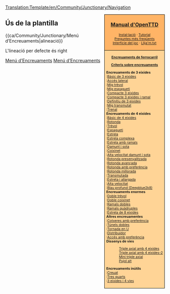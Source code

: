 <noinclude>[[Translation:Template/en/Community/Junctionary/Navigation]]</noinclude><noinclude></noinclude><div style="float:right; padding-left:12px; background:#ffffff;">
<div style="border:1px solid #000000; background:#ffb466; padding:5px; -moz-border-radius-topleft:5px; -moz-border-radius-topright:5px; font-size: 12pt;">
<center><strong><font size="3">[[ca/Manual/Main Page|Manual d'OpenTTD]]</font></strong></center>
<div style="font-size: 8pt; text-align: center;">
[[ca/Manual/Instal·lació|Instal·lació]] &middot; 
[[ca/Manual/Tutorial/Tutorial|Tutorial]]<br />
[[ca/Archive/Community/Preguntes més freqüents|Preguntes més freqüents]]<br /> 
[[ca/Manual/Interfície del joc|Interfície del joc]] &middot; [[ca/Llija'm.txt|Llija'm.txt]]
</div>
</div>
<div style="border:1px solid black; border-top-width: 0px; background:#ffd496; padding:5px; -moz-border-radius-bottomleft:5px; -moz-border-radius-bottomright:8px; font-size: 8pt;">

<center>'''[[ca/Community/Junctionary/Main Page|Encreuaments de ferrocarril]]'''</center>
<center>'''[[ca/Criteris sobre encreuaments|Criteris sobre encreuaments]]'''</center>

'''Encreuaments de 3 eixides'''<br>
:[[ca/Bàsic de 3 eixides|Bàsic de 3 eixides]]<br>
:[[ca/Accés lateral|Accés lateral]]<br>
:[[ca/Mig trèvol|Mig trèvol]]<br>
:[[ca/Mig espagueti|Mig espagueti]]<br>
:[[ca/Compacte de 3 eixides|Compacte 3 eixides]]<br>
:[[ca/Compacte de 3 eixides amb ramal|Compacte 3 eixides i ramal]]<br>
:[[ca/Definitiu de 3 eixides|Definitiu de 3 eixides]]<br>
:[[ca/Mig transmutat|Mig transmutat]]<br>
:[[ca/Trenat|Trenal]]<br>

'''Encreuaments de 4 eixides'''<br>
:[[ca/Bàsic de 4 eixides|Bàsic de 4 eixides]]<br>
:[[ca/Rotonda|Rotonda]]<br>
:[[ca/Trèvol|Trèvol]]<br>
:[[ca/Espagueti|Espagueti]]<br>
:[[ca/Estrela|Estrela]]<br>
:[[ca/Estrela complexa|Estrela complexa]]<br>
:[[ca/Estrela amb ramals|Estrela amb ramals]]<br>
:[[ca/Damunt i sota|Damunt i sota]]<br>
:[[ca/Coixinet|Coixinet]]<br>
:[[ca/Alta velocitat damunt i sota|Alta velocitat damunt i sota]]<br>
:[[ca/Rotonda presenyalitzada|Rotonda presenyalitzada]]<br>
:[[ca/Rotonda avançada|Rotonda avançada]]<br>
:[[ca/Rotonda amb preferència|Rotonda amb preferència]]<br>
:[[ca/Rotonda millorada|Rotonda millorada]]<br>
:[[ca/Transmutada|Transmutada]]<br>
:[[ca/Estreta i allargada|Estreta i allargada]]<br>
:[[ca/Alta velocitat|Alta velocitat]]<br>
:[[ca/Blau profund (Deepblue2k8)|Blau profund (Deepblue2k8)]]<br>

'''Encreuaments enormes'''<br>
:[[ca/Doble trèvol|Doble trèvol]]<br>
:[[ca/Doble coixinet|Doble coixinet]]<br>
:[[ca/Ramals dobles|Ramals dobles]]<br>
:[[ca/Ramals quàdruples|Ramals quàdruples]]<br>
:[[ca/Estrela de 8 eixides|Estrela de 8 eixides]]<br>

'''Altres encreuamentes'''<br>
:[[ca/Cotxeres amb preferència|Cotxeres amb preferència]]<br>
:[[ca/Túnels dobles|Túnels dobles]]<br>
:[[ca/Tornada en U|Tornada en U]]<br>
:[[ca/Distribuidor|Distribuidor]]<br>
:[[ca/Accés amb preferència|Accés amb preferència]]<br>

'''Dissenys de vies'''
:[[ca/Triple axial amb 4 eixides|Triple axial amb 4 eixides]]<br>
:[[ca/Triple axial amb 4 eixides-2|Triple axial amb 4 eixides-2]]<br>
:[[ca/Mini triple axial|Mini triple axial]]<br>
:[[ca/Pujol alt|Pujol alt]]<br>

'''Encreuaments inútils'''<br>
:[[ca/Creuat|Creuat]]<br>
:[[ca/Tres quarts|Tres quarts]]<br>
:[[ca/3 eixides i 4 vies|3 eixides i 4 vies]]<br>

</div>
</div>
<noinclude>


==Ús de la plantilla==
<nowiki>{{ca/Community/Junctionary/Menú d’Encreuaments|alineació}}</nowiki>

L'lineació per defecte és right
[[Category:ca/Plantilles|Menú d’Encreuaments]][[Category:ca/Navegació|Menú d’Encreuaments]]
</noinclude>